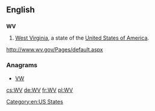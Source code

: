 ==English==

==={{abbreviation}}===
'''WV'''

# [[West Virginia]], a state of the [[United States of America]].

[[Category:en:US States]]

http://www.wv.gov/Pages/default.aspx

===Anagrams===
* [[VW#English|VW]]

[[cs:WV]]
[[de:WV]]
[[fr:WV]]
[[pl:WV]]
